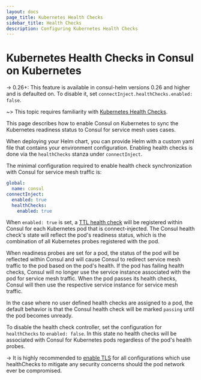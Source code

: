 ```yaml
---
layout: docs
page_title: Kubernetes Health Checks
sidebar_title: Health Checks
description: Configuring Kubernetes Health Checks
---
```


# Kubernetes Health Checks in Consul on Kubernetes

-> 0.26+: This feature is available in consul-helm versions 0.26 and higher and is defaulted on.
To disable it, set `connectInject.healthChecks.enabled: false`.

~> This topic requires familiarity with [Kubernetes Health Checks](https://kubernetes.io/docs/tasks/configure-pod-container/configure-liveness-readiness-startup-probes/).

This page describes how to enable Consul on Kubernetes to sync the Kubernetes readiness status to Consul for service mesh uses cases.

When deploying your Helm chart, you can provide Helm with a custom yaml file that contains your environment configuration.
Enabling health checks is done via the `healthChecks` stanza under `connectInject`.

The minimal configuration required to enable health check synchronization with Consul for service mesh traffic is:

```yaml
global:
  name: consul
connectInject:
  enabled: true
  healthChecks:
    enabled: true
```

When `enabled: true` is set, a [TTL health check](https://www.consul.io/docs/discovery/checks#ttl) will be registered within
Consul for each Kubernetes pod that is connect-injected. The Consul health check's state will reflect the pod's readiness
status, which is the combination of all Kubernetes probes registered with the pod.

When readiness probes are set for a pod, the status of the pod will be reflected within Consul and will cause Consul to redirect service
mesh traffic to the pod based on the pod's health. If the pod has failing health checks, Consul will no longer use
the service instance associated with the pod for service mesh traffic. When the pod passes its health checks, Consul will
then use the respective service instance for service mesh traffic.

In the case where no user defined health checks are assigned to a pod, the default behavior is that the Consul health check will
be marked `passing` until the pod becomes unready.

To disable the health check controller, set the configuration for `healthChecks` to `enabled: false`.
In this state no health checks will be associated with Consul for Kubernetes pods regardless of the pod's health probes.

-> It is highly recommended to [enable TLS](/docs/k8s/helm#v-global-tls-enabled) for all configurations which use healthChecks to mitigate any
security concerns should the pod network ever be compromised.
